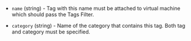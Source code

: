 <!-- Code generated from the comments of the Tag struct in datasource/virtual_machine/data.go; DO NOT EDIT MANUALLY -->

- `name` (string) - Tag with this name must be attached to virtual machine which should pass the Tags Filter.

- `category` (string) - Name of the category that contains this tag. Both tag and category must be specified.

<!-- End of code generated from the comments of the Tag struct in datasource/virtual_machine/data.go; -->
